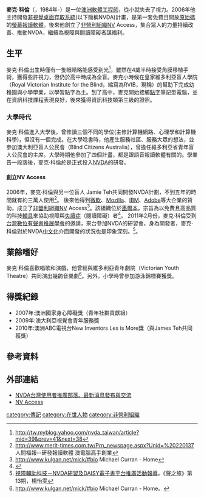 {{noteTA
|T=zh-hans:麥克‧科倫;zh-hk:麥克‧科倫;zh-tw:麥克‧科倫;
|台湾：麥克‧科倫；dt=中国大陆：麦克‧科伦；香港：麥克‧科倫
}}
{{Infobox Person

| name       = 麥克‧科倫<br>Michael Curran
| residence   =[[昆士蘭州|昆士蘭州]] [[Australia|Australia]]

| occupation = [[NV_Access_org|NV Access org]][[理事長|理事長]]

| website    = {{URL|http://www.nvda-project.org/|NV Access org}}
}}


'''麥克·科倫'''（{{lang-en|'''Michael D Curran''' }}，1984年-）是一位[[澳洲|澳洲]][[軟體|軟體]][[工程師|工程師]]，從小就失去了視力。2006年他主持開發[[非視覺桌面存取系統|非視覺桌面存取系統]](以下簡稱NVDA)計畫，是第一套免費且開放[[原始碼|原始碼]]的[[螢幕報讀軟體|螢幕報讀軟體]]。後來他創立了[[非營利組織|非營利組織]]NV Access，集合眾人的力量持續改善、推動NVDA，繼續為視障與閱讀障礙者謀福利。

==生平==
麥克·科倫出生時僅有一隻眼睛略能感受到光<ref>http://tw.myblog.yahoo.com/nvda_taiwan/article?mid=39&prev=41&next=38{{dead link|date=2018年5月 |bot=InternetArchiveBot |fix-attempted=yes }}</ref>，雖然在4歲半時接受角膜移植手術，獲得些許視力，但仍於高中時成為全盲。麥克小時候在皇家維多利亞盲人學院（Royal Victorian Institute for the Blind，縮寫為RVIB，現稱{{link-en|澳大利亞視覺會|Vision Australia}}）的幫助下完成幼稚園與小學學業，以學習點字為主。到了高中，麥克開始接觸[[點字|點字]]筆記型電腦，並在資訊科技課程表現良好，後來獲得資訊科技類第三級的證照。
===大學時代===
麥克·科倫進入大學後，曾修讀三個不同的學位(主修計算機網路、心理學和計算機科學)，但沒有一個完成。在大學唸書時，他產生服務社區、服務大眾的想法，並參加澳大利亞盲人公民會（Blind Citizens Australia），曾擔任維多利亞省青年盲人公民會的主席。大學時期他參加了四個計畫，都是跟語音報讀軟體有關的。學業告一段落後，麥克·科倫於是正式投入[[NVDA|NVDA]]的研發。
====創立NV Access====
2006年，麥克·科倫與另一位盲人 Jamie Teh共同開發NVDA計劃，不到五年的時間就有約三萬人使用<ref>http://www.merit-times.com.tw/Prn_newspage.aspx?Unid=%20220137 {{Wayback|url=http://www.merit-times.com.tw/Prn_newspage.aspx?Unid=%20220137 |date=20160304081721 }} 人間福報--研發報讀軟體 澳電腦高手創業</ref>。
後來他得到[[微軟|微軟]]、[[Mozilla|Mozilla]]、[[IBM|IBM]]、[[Adobe|Adobe]]等大企業的贊助，成立了[[非營利組織|非營利組織]]NV Access<ref>http://www.kulgan.net/mick/#bio {{Wayback|url=http://www.kulgan.net/mick/#bio |date=20110722192054 }} Michael Curran - Home</ref>。該組織位於[[墨爾本|墨爾本]]，宗旨為以免費且高品質的科技[[輔具|輔具]]來協助視障與[[失讀症|失讀症]]（閱讀障礙）者<ref>{{Cite web |url=http://www.mozilla.org/grants/nvda.html |title=存档副本 |accessdate=2011-05-27 |archive-date=2011-06-04 |archive-url=https://web.archive.org/web/20110604123018/http://www.mozilla.org/grants/nvda.html |dead-url=no }}</ref>。
2011年2月份，麥克·科倫受到[[台灣數位有聲書推展學會|台灣數位有聲書推展學會]]的邀請，來台參加NVDA的研習會，身為開發者，麥克·科倫對於NVDA[[中文化|中文化]]介面開發的狀況也是印象深刻。<ref>[http://www.tdtb.org/catalog/voice13/voice13-4.html 視障輔助科技－NVDA研習及DAISY電子書平台推廣活動報導]，《聲之旅》第13期，楊怡雯</ref>。

==業餘嗜好==
麥克·科倫喜歡唱歌和演戲，他曾經與維多利亞青年劇院（Victorian Youth Theatre）共同演出幾齣音樂劇<ref>http://www.kulgan.net/mick/#bio {{Wayback|url=http://www.kulgan.net/mick/#bio |date=20110722192054 }} Michael Curran - Home。</ref>。另外，小學時曾參加游泳錦標賽獲獎。

==得獎紀錄==
*2007年:澳洲國家身心障礙獎（青年社群貢獻組）
*2009年:澳大利亞視覺會青年服務獎
*2010年:澳洲ABC電視台New Inventors Les is More獎（與James Teh共同獲獎）

==參考資料 ==
<div class="references-small">
<references />
</div>

==外部連結 ==
*[http://www.tdtb.org/information_nvda.aspx NVDA台灣使用者推廣部落、最新消息發布與交流]{{Wayback|url=http://www.tdtb.org/information_nvda.aspx |date=20161129021753 }}
*[http://www.nvaccess.org/ NV Access]{{Wayback|url=http://www.nvaccess.org/ |date=20110615011757 }}

[[category:傳記|category:傳記]]
[[category:在世人物|category:在世人物]]
[[category:非營利組織|category:非營利組織]]